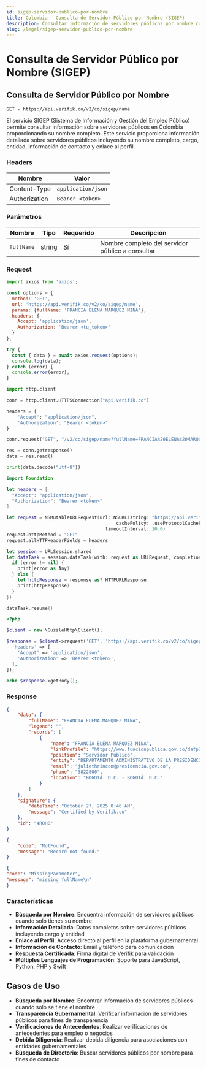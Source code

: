 ```yaml
---
id: sigep-servidor-publico-por-nombre
title: Colombia - Consulta de Servidor Público por Nombre (SIGEP)
description: Consultar información de servidores públicos por nombre completo desde SIGEP
slug: /legal/sigep-servidor-publico-por-nombre
---
```



# Consulta de Servidor Público por Nombre (SIGEP)

## Consulta de Servidor Público por Nombre

`GET - https://api.verifik.co/v2/co/sigep/name`

El servicio SIGEP (Sistema de Información y Gestión del Empleo Público) permite consultar información sobre servidores públicos en Colombia proporcionando su nombre completo. Este servicio proporciona información detallada sobre servidores públicos incluyendo su nombre completo, cargo, entidad, información de contacto y enlace al perfil.

### Headers

| Nombre         | Valor              |
| -------------- | ------------------ |
| Content-Type   | `application/json` |
| Authorization  | `Bearer <token>`   |

### Parámetros

| Nombre     | Tipo   | Requerido | Descripción                              |
| ---------- | ------ | --------- | ---------------------------------------- |
| `fullName` | string | Sí        | Nombre completo del servidor público a consultar. |

### Request

<Tabs>
  <TabItem value="javascript" label="JavaScript">

```javascript
import axios from 'axios';

const options = {
  method: 'GET',
  url: 'https://api.verifik.co/v2/co/sigep/name',
  params: {fullName: 'FRANCIA ELENA MARQUEZ MINA'},
  headers: {
    Accept: 'application/json',
    Authorization: 'Bearer <tu_token>'
  }
};

try {
  const { data } = await axios.request(options);
  console.log(data);
} catch (error) {
  console.error(error);
}
```

  </TabItem>
  <TabItem value="python" label="Python">

```python
import http.client

conn = http.client.HTTPSConnection("api.verifik.co")

headers = {
    'Accept': "application/json",
    'Authorization': "Bearer <token>"
}

conn.request("GET", "/v2/co/sigep/name?fullName=FRANCIA%20ELENA%20MARQUEZ%20MINA", headers=headers)

res = conn.getresponse()
data = res.read()

print(data.decode("utf-8"))
```

  </TabItem>
  <TabItem value="swift" label="Swift">

```swift
import Foundation

let headers = [
  "Accept": "application/json",
  "Authorization": "Bearer <token>"
]

let request = NSMutableURLRequest(url: NSURL(string: "https://api.verifik.co/v2/co/sigep/name?fullName=FRANCIA%20ELENA%20MARQUEZ%20MINA")! as URL,
                                        cachePolicy: .useProtocolCachePolicy,
                                    timeoutInterval: 10.0)
request.httpMethod = "GET"
request.allHTTPHeaderFields = headers

let session = URLSession.shared
let dataTask = session.dataTask(with: request as URLRequest, completionHandler: { (data, response, error) -> Void in
  if (error != nil) {
    print(error as Any)
  } else {
    let httpResponse = response as? HTTPURLResponse
    print(httpResponse)
  }
})

dataTask.resume()
```

  </TabItem>
  <TabItem value="php" label="PHP">

```php
<?php

$client = new \GuzzleHttp\Client();

$response = $client->request('GET', 'https://api.verifik.co/v2/co/sigep/name?fullName=FRANCIA%20ELENA%20MARQUEZ%20MINA', [
  'headers' => [
    'Accept' => 'application/json',
    'Authorization' => 'Bearer <token>',
  ],
]);

echo $response->getBody();
```

  </TabItem>
</Tabs>

### Response

<Tabs>
  <TabItem value="200" label="200">

```json
{
    "data": {
        "fullName": "FRANCIA ELENA MARQUEZ MINA",
        "legend": "",
        "records": [
            {
                "name": "FRANCIA ELENA MARQUEZ MINA",
                "linkProfile": "https://www.funcionpublica.gov.co/dafpIndexerBHV/hvSigep/detallarHV/S4588442-0018-4",
                "position": "Servidor Público",
                "entity": "DEPARTAMENTO ADMINISTRATIVO DE LA PRESIDENCIA DE LA REPUBLICA",
                "email": "juliethrincon@presidencia.gov.co",
                "phone": "3822800",
                "location": "BOGOTÁ. D.C. - BOGOTÁ. D.C."
            }
        ]
    },
    "signature": {
        "dateTime": "October 27, 2025 8:46 AM",
        "message": "Certified by Verifik.co"
    },
    "id": "4ROH0"
}
```

  </TabItem>
  <TabItem value="404" label="404">

```json
{
    "code": "NotFound",
    "message": "Record not found."
}
```

  </TabItem>
  <TabItem value="409" label="409 (Parámetros Faltantes)">

```json
{
"code": "MissingParameter",
"message": "missing fullName\n"
}
```

  </TabItem>
</Tabs>

### Características

-   **Búsqueda por Nombre**: Encuentra información de servidores públicos cuando solo tienes su nombre
-   **Información Detallada**: Datos completos sobre servidores públicos incluyendo cargo y entidad
-   **Enlace al Perfil**: Acceso directo al perfil en la plataforma gubernamental
-   **Información de Contacto**: Email y teléfono para comunicación
-   **Respuesta Certificada**: Firma digital de Verifik para validación
-   **Múltiples Lenguajes de Programación**: Soporte para JavaScript, Python, PHP y Swift

## Casos de Uso

- **Búsqueda por Nombre**: Encontrar información de servidores públicos cuando solo se tiene el nombre
- **Transparencia Gubernamental**: Verificar información de servidores públicos para fines de transparencia
- **Verificaciones de Antecedentes**: Realizar verificaciones de antecedentes para empleo o negocios
- **Debida Diligencia**: Realizar debida diligencia para asociaciones con entidades gubernamentales
- **Búsqueda de Directorio**: Buscar servidores públicos por nombre para fines de contacto
